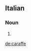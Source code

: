 ==Italian==

===Noun===
{{head|it|plural}} {{f}}

# {{plural of|caraffa|lang=it|nocat=1}}

[[de:caraffe]]